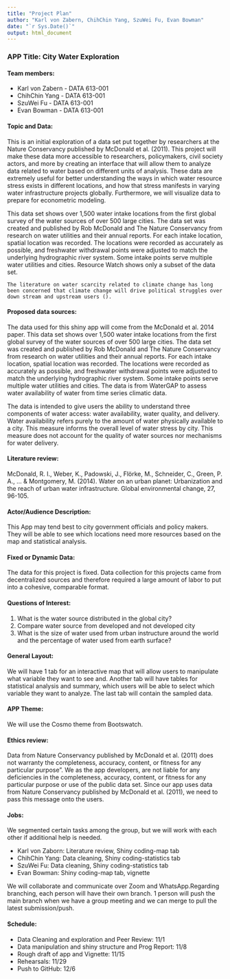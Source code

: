 ```yaml
---
title: "Project Plan"
author: "Karl von Zabern, ChihChin Yang, SzuWei Fu, Evan Bowman"
date: "`r Sys.Date()`"
output: html_document
---
```


### APP Title: City Water Exploration

#### Team members:

- Karl von Zabern - DATA 613-001
- ChihChin Yang - DATA 613-001
- SzuWei Fu - DATA 613-001
- Evan Bowman - DATA 613-001

#### Topic and Data:

This is an initial exploration of a data set put together by researchers at the Nature Conservancy published by McDonald et al. (2011). This project will make these data more accessible to researchers, policymakers, civil society actors, and more by creating an interface that will allow them to analyze data related to water based on different units of analysis. These data are extremely useful for better understanding the ways in which water resource stress exists in different locations, and how that stress manifests in varying water infrastructure projects globally. Furthermore, we will visualize data to prepare for econometric modeling.

This data set shows over 1,500 water intake locations from the first global survey of the water sources of over 500 large cities. The data set was created and published by Rob McDonald and The Nature Conservancy from research on water utilities and their annual reports. For each intake location, spatial location was recorded. The locations were recorded as accurately as possible, and freshwater withdrawal points were adjusted to match the underlying hydrographic river system. Some intake points serve multiple water utilities and cities. Resource Watch shows only a subset of the data set.

	The literature on water scarcity related to climate change has long been concerned that climate change will drive political struggles over down stream and upstream users ().

#### Proposed data sources:

The data used for this shiny app will come from the McDonald et al. 2014 paper. This data set shows over 1,500 water intake locations from the first global survey of the water sources of over 500 large cities. The data set was created and published by Rob McDonald and The Nature Conservancy from research on water utilities and their annual reports. For each intake location, spatial location was recorded. The locations were recorded as accurately as possible, and freshwater withdrawal points were adjusted to match the underlying hydrographic river system. Some intake points serve multiple water utilities and cities. The data is from WaterGAP to assess water availability of water from time series climatic data. 


The data is intended to give users the ability to understand three components of water access: water availability, water quality, and delivery. Water availability refers purely to the amount of water physically available to a city. This measure informs the overall level of water stress by city. This measure does not account for the quality  of water sources nor mechanisms for water delivery. 


#### Literature review:

McDonald, R. I., Weber, K., Padowski, J., Flörke, M., Schneider, C., Green, P. A., ... & Montgomery, M. (2014). Water on an urban planet: Urbanization and the reach of urban water infrastructure. Global environmental change, 27, 96-105.

#### Actor/Audience Description:

This App may tend best to city government officials and policy makers. They will be able to see which locations need more resources based on the map and statistical analysis.

#### Fixed or Dynamic Data:

The data for this project is fixed. Data collection for this projects came from decentralized sources and therefore required a large amount of labor to put into a cohesive, comparable format.

#### Questions of Interest:

1. What is the water source distributed in the global city?
2. Compare water source from developed and not developed city
3. What is the size of water used from urban instructure around the world and the percentage of water used from earth surface?



#### General Layout:

We will have 1 tab for an interactive map that will allow users to manipulate what variable they want to see and. Another tab will have tables for statistical analysis and summary, which users will be able to select which variable they want to analyze. The last tab will contain the sampled data.

#### APP Theme: 

We will use the Cosmo theme from Bootswatch.

#### Ethics review:

Data from Nature Conservancy published by McDonald et al. (2011) does not warranty the completeness, accuracy, content, or fitness for any particular purpose”. We as the app developers, are not liable for any deficiencies in the completeness, accuracy, content, or fitness for any particular purpose or use of the public data set. Since our app uses data from Nature Conservancy published by McDonald et al. (2011),  we need to pass this message onto the users.

#### Jobs:

We segmented certain tasks among the group, but we will work with each other if additional help is needed.

- Karl von Zaborn: Literature review, Shiny coding-map tab
- ChihChin Yang: Data cleaning, Shiny coding-statistics tab
- SzuWei Fu: Data cleaning, Shiny coding-statistics tab
- Evan Bowman: Shiny coding-map tab, vignette

We will collaborate and communicate over Zoom and WhatsApp.Regarding branching, each person will have their own branch. 1 person will push the main branch when we have a group meeting and we can merge to pull the latest submission/push.

#### Schedule:

- Data Cleaning and exploration and Peer Review: 11/1
- Data manipulation and shiny structure and Prog Report: 11/8
- Rough draft of app and Vignette: 11/15
- Rehearsals: 11/29
- Push to GitHub: 12/6

